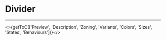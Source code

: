

<Meta title="UI Components/Divider [quark]/Overview" />

# Divider
---

<>{getToC(['Preview', 'Description', 'Zoning', 'Variants', 'Colors', 'Sizes', 'States', 'Behaviours'])}</>

<DesignDivider />

